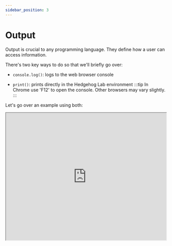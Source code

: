 ```yaml
---
sidebar_position: 3
---
```




# Output

Output is crucial to any programming language. They define how a user can access information. 

There's two key ways to do so that we'll briefly go over:

- `console.log()`: logs to the web browser console

- `print()`: prints directly in the Hedgehog Lab environment
:::tip
In Chrome use 'F12' to open the console. Other browsers may vary slightly.
:::

Let's go over an example using both:

 <iframe
    src="https://hlab.app/s/docs/output_hbook"
    width="100%"
    height="400px"/>

:::tip

Use `print()` for users and `console.log()` for yourself

:::